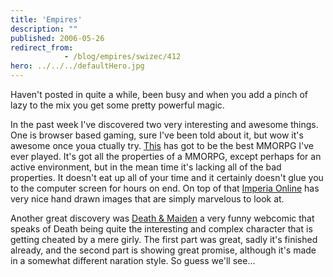 ```yaml
---
title: 'Empires'
description: ""
published: 2006-05-26
redirect_from: 
            - /blog/empires/swizec/412
hero: ../../../defaultHero.jpg
---
```

Haven&#x27;t posted in quite a while, been busy and when you add a pinch of lazy to the mix you get some pretty powerful magic.  
  
In the past week I&#x27;ve discovered two very interesting and awesome things. One is browser based gaming, sure I&#x27;ve been told about it, but wow it&#x27;s awesome once youa ctually try. [This](http://imperiaonline.org) has got to be the best MMORPG I&#x27;ve ever played. It&#x27;s got all the properties of a MMORPG, except perhaps for an active environment, but in the mean time it&#x27;s lacking all of the bad properties. It doesn&#x27;t eat up all of your time and it certainly doesn&#x27;t glue you to the computer screen for hours on end. On top of that [Imperia Online](http://imperiaonline.org) has very nice hand drawn images that are simply marvelous to look at.  
  
Another great discovery was [Death &amp; Maiden](http://www.cartoontomb.de/english/death.php) a very funny webcomic that speaks of Death being quite the interesting and complex character that is getting cheated by a mere girly. The first part was great, sadly it&#x27;s finished already, and the second part is showing great promise, although it&#x27;s made in a somewhat different naration style. So guess we&#x27;ll see...